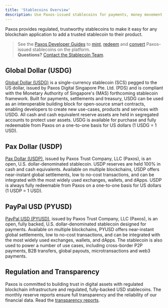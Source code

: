 ```yaml
---
title: 'Stablecoins Overview'
description: Use Paxos-issued stablecoins for payments, money movement and more.
---
```


[contact-us]: https://support.paxos.com
[pyusd]: /guides/stablecoin/pyusd
[usdp]: /guides/stablecoin/usdp
[transparency]: https://paxos.com/regulation-and-transparency/
[mint]: /guides/developer/mint
[redeem]: /guides/developer/redeem
[convert]: /guides/developer/convert
[usdg]: /guides/stablecoin/usdg

Paxos provides regulated, trustworthy stablecoins to make it easy for any blockchain application to add a trusted stablecoin to their product.

> See the [Paxos Developer Guides](/guides/developer) to [mint], [redeem] and [convert] Paxos-issued stablecoins on the platform.<br/>**Questions?** [Contact the Stablecoin Team][contact-us].

## Global Dollar (USDG)

[Global Dollar (USDG)][usdg] is a single-currency stablecoin (SCS) pegged to the US dollar, issued by Paxos Digital Singapore Pte. Ltd. (PDS) and is compliant with the Monetary Authority of Singapore's (MAS) forthcoming stablecoin framework.
Built for payments, settlements and treasury, USDG can be used as an interoperable building block for open-source smart contracts, enabling developers to create new use-cases, products and services with USDG.
All cash and cash equivalent reserve assets are held in segregated accounts to protect user assets.
USDG is available for purchase and fully redeemable from Paxos on a one-to-one basis for US dollars (1 USDG = 1 USD).

## Pax Dollar (USDP)

[Pax Dollar (USDP)][usdp], issued by Paxos Trust Company, LLC (Paxos), is an open, U.S. dollar-denominated stablecoin.
USDP reserves are held 100% in cash and cash equivalents.
Available on multiple blockchains, USDP offers near-instant global settlements, low to no-cost transactions, and can be integrated with the most widely used exchanges, wallets, and dApps.
USDP is always fully redeemable from Paxos on a one-to-one basis for US dollars (1 USDP  = 1 USD).

## PayPal USD (PYUSD)

[PayPal USD (PYUSD)][pyusd], issued by Paxos Trust Company, LLC (Paxos),  is an open, fully backed, U.S. dollar-denominated stablecoin designed for payments.
Available on multiple blockchains, PYUSD offers near-instant global settlements, low to no-cost transactions, and can be integrated with the most widely used exchanges, wallets, and dApps.
The stablecoin is also used to power a number of use cases, including cross-border P2P payments, B2B transfers, global payouts, microtransactions and web3 payments.

## Regulation and Transparency

Paxos is committed to building trust in digital assets with regulated blockchain infrastructure and regulated, fully-backed USD stablecoins.
The monthly reserve reports ensure full transparency and the reliability of our financial data.
Read the [transparency reports][transparency].
